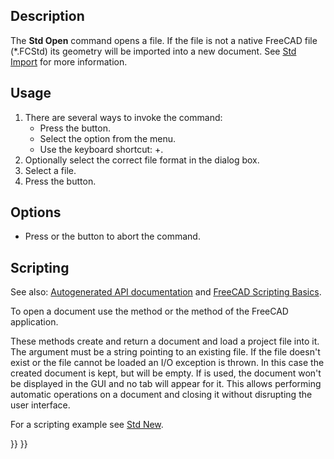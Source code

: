 <languages/>
<translate>

<!--T:9-->
{{Docnav
|[[Std_New|New]]
|[[Std_RecentFiles|RecentFiles]]
|[[Std_File_Menu|Std File Menu]]
|IconL=Std_New.svg
|IconR=
|IconC=Freecad.svg
}}

<!--T:1-->
{{GuiCommand
|Name=Std Open
|MenuLocation=File → Open…
|Workbenches=All
|Shortcut={{KEY|Ctrl}}+{{KEY|O}}
|SeeAlso=[[Std_Import|Std Import]], [[Std_New|Std New]]
}}

==Description== <!--T:2-->

<!--T:10-->
The '''Std Open''' command opens a file. If the file is not a native FreeCAD file (*.FCStd) its geometry will be imported into a new document. See [[Std_Import|Std Import]] for more information.

==Usage== <!--T:6-->

<!--T:11-->
# There are several ways to invoke the command:
#* Press the {{Button|[[Image:Std_Open.svg|16px]] [[Std_Open|Open…]]}} button.
#* Select the {{MenuCommand|File → [[Image:Std_Open.svg|16px]] Open…}} option from the menu.
#* Use the keyboard shortcut: {{KEY|Ctrl}}+{{KEY|O}}.
# Optionally select the correct file format in the dialog box.
# Select a file.
# Press the {{Button|Open}} button.

==Options== <!--T:12-->

<!--T:13-->
* Press {{KEY|Esc}} or the {{Button|Cancel}} button to abort the command.

==Scripting== <!--T:16-->

<!--T:17-->
See also: [https://freecad.github.io/SourceDoc/ Autogenerated API documentation] and [[FreeCAD_Scripting_Basics|FreeCAD Scripting Basics]].

<!--T:18-->
To open a document use the {{incode|open(filepath)}} method or the {{incode|openDocument(filepath, [hidden<nowiki>=</nowiki>False])}} method of the FreeCAD application.

<!--T:20-->
These methods create and return a document and load a project file into it. The {{incode|filepath}} argument must be a string pointing to an existing file. If the file doesn't exist or the file cannot be loaded an I/O exception is thrown. In this case the created document is kept, but will be empty. If {{incode|hidden<nowiki>=</nowiki>True}} is used, the document won't be displayed in the GUI and no tab will appear for it. This allows performing automatic operations on a document and closing it without disrupting the user interface.

<!--T:21-->
For a scripting example see [[Std_New#Scripting|Std New]].


<!--T:19-->
{{Docnav
|[[Std_New|New]]
|[[Std_RecentFiles|RecentFiles]]
|[[Std_File_Menu|Std File Menu]]
|IconL=Std_New.svg
|IconR=
|IconC=Freecad.svg
}}

</translate>
{{Std_Base_navi{{#translation:}}}}
{{Userdocnavi{{#translation:}}}}